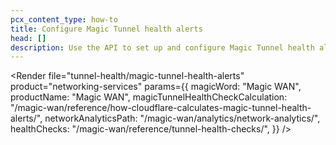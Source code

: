 ```yaml
---
pcx_content_type: how-to
title: Configure Magic Tunnel health alerts
head: []
description: Use the API to set up and configure Magic Tunnel health alerts
---
```



<Render
	file="tunnel-health/magic-tunnel-health-alerts"
	product="networking-services"
	params={{
		magicWord: "Magic WAN",
		productName: "Magic WAN",
		magicTunnelHealthCheckCalculation: "/magic-wan/reference/how-cloudflare-calculates-magic-tunnel-health-alerts/",
		networkAnalyticsPath: "/magic-wan/analytics/network-analytics/",
		healthChecks: "/magic-wan/reference/tunnel-health-checks/",
	}}
/>